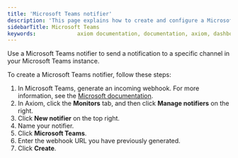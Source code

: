 ```yaml
---
title: 'Microsoft Teams notifier'
description: 'This page explains how to create and configure a Microsoft Teams notifier.'
sidebarTitle: Microsoft Teams
keywords:             axiom documentation, documentation, axiom, dashboards, monitors, notifiers, slack, email, pagerduty, webhook, opsgenie, discord, discord webhook
---
```


Use a Microsoft Teams notifier to send a notification to a specific channel in your Microsoft Teams instance.

To create a Microsoft Teams notifier, follow these steps:

1. In Microsoft Teams, generate an incoming webhook. For more information, see the [Microsoft documentation](https://learn.microsoft.com/en-us/microsoftteams/platform/webhooks-and-connectors/how-to/add-incoming-webhook).
1. In Axiom, click the **Monitors** tab, and then click **Manage notifiers** on the right.
1. Click **New notifier** on the top right.
1. Name your notifier.
1. Click **Microsoft Teams**.
1. Enter the webhook URL you have previously generated.
1. Click **Create**.